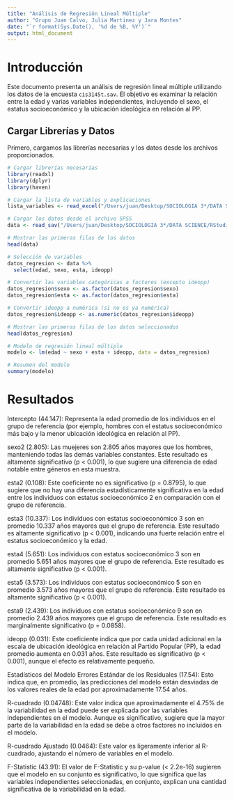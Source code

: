 ```yaml
---
title: "Análisis de Regresión Lineal Múltiple"
author: "Grupo Juan Calvo, Julia Martinez y Jara Montes"
date: "`r format(Sys.Date(), '%d de %B, %Y')`"
output: html_document
---
```


# Introducción

Este documento presenta un análisis de regresión lineal múltiple utilizando los datos de la encuesta `cis3145t.sav`. El objetivo es examinar la relación entre la edad y varias variables independientes, incluyendo el sexo, el estatus socioeconómico y la ubicación ideológica en relación al PP.

## Cargar Librerías y Datos

Primero, cargamos las librerías necesarias y los datos desde los archivos proporcionados.

```r
# Cargar librerías necesarias
library(readxl)
library(dplyr)
library(haven)

# Cargar la lista de variables y explicaciones
lista_variables <- read_excel("/Users/juan/Desktop/SOCIOLOGIA 3*/DATA SCIENCE/RStudio/Practica 15-16/cis3145_VarList.xlsx")

# Cargar los datos desde el archivo SPSS
data <- read_sav("/Users/juan/Desktop/SOCIOLOGIA 3*/DATA SCIENCE/RStudio/Practica 15-16/cis3145t.sav")

# Mostrar las primeras filas de los datos
head(data)

# Selección de variables
datos_regresion <- data %>%
  select(edad, sexo, esta, ideopp)

# Convertir las variables categóricas a factores (excepto ideopp)
datos_regresion$sexo <- as.factor(datos_regresion$sexo)
datos_regresion$esta <- as.factor(datos_regresion$esta)

# Convertir ideopp a numérica (si no es ya numérica)
datos_regresion$ideopp <- as.numeric(datos_regresion$ideopp)

# Mostrar las primeras filas de los datos seleccionados
head(datos_regresion)

# Modelo de regresión lineal múltiple
modelo <- lm(edad ~ sexo + esta + ideopp, data = datos_regresion)

# Resumen del modelo
summary(modelo)
```

# Resultados

Intercepto (44.147): Representa la edad promedio de los individuos en el grupo de referencia (por ejemplo, hombres con el estatus socioeconómico más bajo y la menor ubicación ideológica en relación al PP).

sexo2 (2.805): Las muejeres son 2.805 años mayores que los hombres, manteniendo todas las demás variables constantes. Este resultado es altamente significativo (p \< 0.001), lo que sugiere una diferencia de edad notable entre géneros en esta muestra.

esta2 (0.108): Este coeficiente no es significativo (p = 0.8795), lo que sugiere que no hay una diferencia estadísticamente significativa en la edad entre los individuos con estatus socioeconómico 2 en comparación con el grupo de referencia.

esta3 (10.337): Los individuos con estatus socioeconómico 3 son en promedio 10.337 años mayores que el grupo de referencia. Este resultado es altamente significativo (p \< 0.001), indicando una fuerte relación entre el estatus socioeconómico y la edad.

esta4 (5.651): Los individuos con estatus socioeconómico 3 son en promedio 5.651 años mayores que el grupo de referencia. Este resultado es altamente significativo (p \< 0.001).

esta5 (3.573): Los individuos con estatus socioeconómico 5 son en promedio 3.573 años mayores que el grupo de referencia. Este resultado es altamente significativo (p \< 0.001).

esta9 (2.439): Los individuos con estatus socioeconómico 9 son en promedio 2.439 años mayores que el grupo de referencia. Este resultado es marginalmente significativo (p = 0.0858).

ideopp (0.031): Este coeficiente indica que por cada unidad adicional en la escala de ubicación ideológica en relación al Partido Popular (PP), la edad promedio aumenta en 0.031 años. Este resultado es significativo (p \< 0.001), aunque el efecto es relativamente pequeño.

Estadísticos del Modelo Errores Estándar de los Residuales (17.54): Esto indica que, en promedio, las predicciones del modelo están desviadas de los valores reales de la edad por aproximadamente 17.54 años.

R-cuadrado (0.04748): Este valor indica que aproximadamente el 4.75% de la variabilidad en la edad puede ser explicada por las variables independientes en el modelo. Aunque es significativo, sugiere que la mayor parte de la variabilidad en la edad se debe a otros factores no incluidos en el modelo.

R-cuadrado Ajustado (0.0464): Este valor es ligeramente inferior al R-cuadrado, ajustando el número de variables en el modelo.

F-Statistic (43.91): El valor de F-Statistic y su p-value (\< 2.2e-16) sugieren que el modelo en su conjunto es significativo, lo que significa que las variables independientes seleccionadas, en conjunto, explican una cantidad significativa de la variabilidad en la edad.
